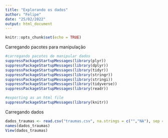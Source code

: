 ```yaml
---
title: "Explorando os dados"
author: "Felipe"
date: "25/02/2022"
output: html_document
---
```


```r
knitr::opts_chunk$set(echo = TRUE)
```

Carregando pacotes para manipulação

```r
#carregando pacotes de manipular dados
suppressPackageStartupMessages(library(plyr))
suppressPackageStartupMessages(library(dplyr))
suppressPackageStartupMessages(library(tidyr))
suppressPackageStartupMessages(library(stringr))
suppressPackageStartupMessages(library(stringi))
suppressPackageStartupMessages(library(tidyverse))
suppressPackageStartupMessages(library(readr))

#exporting as an html file
suppressPackageStartupMessages(library(knitr))
```

Carregando dados 

```r
dados_traumas <- read.csv("traumas.csv", na.strings = c("","NA"), sep = ";")
names(dados_traumas)
View(dados_traumas)
```




